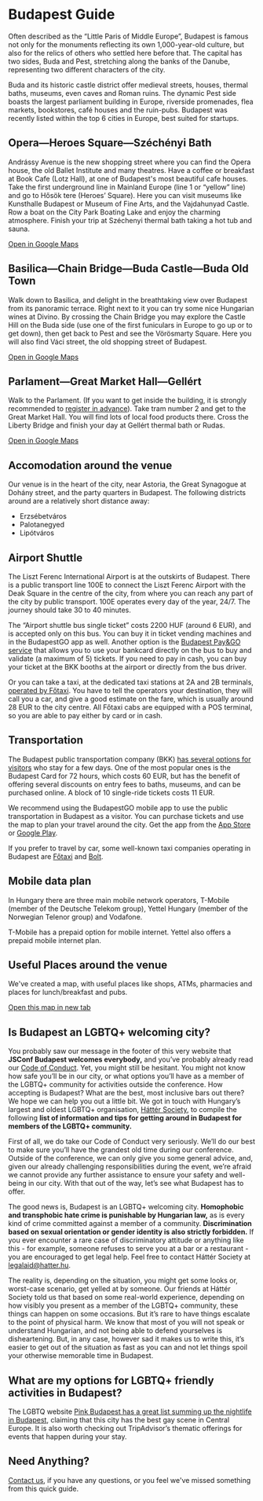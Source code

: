 

<Divider>
  <h1>Budapest Guide</h1>
</Divider>

Often described as the “Little Paris of Middle Europe”, Budapest is famous not only for the monuments reflecting its own 1,000-year-old culture, but also for the relics of others who settled here before that. The capital has two sides, Buda and Pest, stretching along the banks of the Danube, representing two different characters of the city.

<WideImage src={richardImg} alt="Photo by Richard Bohus on Unsplash" priority />

Buda and its historic castle district offer medieval streets, houses, thermal baths, museums, even caves and Roman ruins. The dynamic Pest side boasts the largest parliament building in Europe, riverside promenades, flea markets, bookstores, café houses and the ruin-pubs. Budapest was recently listed within the top 6 cities in Europe, best suited for startups.

<WideImage src={adamImg} alt="Photo by Adam Sun on Unsplash" />

## Opera—Heroes Square—Széchényi Bath

Andrássy Avenue is the new shopping street where you can find the Opera house, the old Ballet Institute and many theatres. Have a coffee or breakfast at Book Cafe (Lotz Hall), at one of Budapest's most beautiful cafe houses. Take the first underground line in Mainland Europe (line 1 or “yellow” line) and go to Hősök tere (Heroes’ Square). Here you can visit museums like Kunsthalle Budapest or Museum of Fine Arts, and the Vajdahunyad Castle. Row a boat on the City Park Boating Lake and enjoy the charming atmosphere. Finish your trip at Széchenyi thermal bath taking a hot tub and sauna.

[Open in Google Maps](https://www.google.hu/maps/dir/Opera,+Budapest,+Andr%C3%A1ssy+%C3%BAt/Heroes%E2%80%99+Square,+Budapest,+H%C5%91s%C3%B6k+tere/Sz%C3%A9chenyi+f%C3%BCrd%C5%91,+Budapest/@47.5096194,19.0704987,14z/data=!4m20!4m19!1m5!1m1!1s0x4741dc6b8d9944fd:0x21335121e0a48bce!2m2!1d19.0583076!2d47.5027169!1m5!1m1!1s0x4741db87f9f12169:0x34417cbcba48293f!2m2!1d19.0778626!2d47.5149429!1m5!1m1!1s0x4741db86480c3521:0x7225c9dd7e916868!2m2!1d19.08098!2d47.517498!3e2)

<WideImage src={yannyImg} alt="Photo by Yanny Mishchuk on Unsplash" />

## Basilica—Chain Bridge—Buda Castle—Buda Old Town

Walk down to Basilica, and delight in the breathtaking view over Budapest from its panoramic terrace. Right next to it you can try some nice Hungarian wines at Divino. By crossing the Chain Bridge you may explore the Castle Hill on the Buda side (use one of the first funiculars in Europe to go up or to get down), then get back to Pest and see the Vörösmarty Square. Here you will also find Váci street, the old shopping street of Budapest.

[Open in Google Maps](https://www.google.hu/maps/dir/Szent+Istv%C3%A1n+t%C3%A9r,+Budapest,+1051/Zr%C3%ADnyi+St,+Budapest,+1051/L%C3%A1nch%C3%ADd,+Budapest,+Sz%C3%A9chenyi+L%C3%A1nch%C3%ADd/Buda+Castle,+Budapest,+Szent+Gy%C3%B6rgy+t%C3%A9r/V%C3%A1rkert+Baz%C3%A1r,+Budapest,+Ybl+Mikl%C3%B3s+t%C3%A9r/Budapest,+Ferenciek+tere/V%C3%B6r%C3%B6smarty+t%C3%A9r,+Budapest/@47.4956328,19.045327,15z/data=!4m44!4m43!1m5!1m1!1s0x4741dc6ad08eae29:0xc58a7ad0c431a5dc!2m2!1d19.0531068!2d47.5008984!1m5!1m1!1s0x4741dc156c3683b3:0x85bd8955ab6d564e!2m2!1d19.0500187!2d47.5004218!1m5!1m1!1s0x4741dc3fb79a1a29:0x1e40fed785d0c9a4!2m2!1d19.0436994!2d47.4989928!1m5!1m1!1s0x4741dc3cea360f0f:0x3dce3a5fa9012576!2m2!1d19.0395666!2d47.4962048!1m5!1m1!1s0x4741dc393c313d67:0x4f5610678e60e640!2m2!1d19.043083!2d47.494328!1m5!1m1!1s0x4741dc4405593897:0x8f39300010ac694e!2m2!1d19.0561664!2d47.4927828!1m5!1m1!1s0x4741dc4087fe2e01:0xfc8c5e05fa264db4!2m2!1d19.0501299!2d47.496652!3e2)

<WideImage src={ninaImg} alt="Photo by Nina Tabatadze on Unsplash" />

## Parlament—Great Market Hall—Gellért

Walk to the Parlament. (If you want to get inside the building, it is strongly recommended to [register in advance](https://www.parlament.hu/web/visitors/purchasing-tickets)). Take tram number 2 and get to the Great Market Hall. You will find lots of local food products there. Cross the Liberty Bridge and finish your day at Gellért thermal bath or Rudas.

[Open in Google Maps](https://www.google.hu/maps/dir/Parlament,+Budapest,+Kossuth+Lajos+t%C3%A9r/Danubius+Hotel+Gell%C3%A9rt,+Budapest,+Szent+Gell%C3%A9rt+t%C3%A9r/@47.495214,19.035861,14z/data=!3m1!4b1!4m17!4m16!1m5!1m1!1s0x4741dc1046d4a33d:0x342122b8ff8f0f6e!2m2!1d19.045669!2d47.507121!1m5!1m1!1s0x4741dc4e63d4fbcb:0x7d8321bd8a82e1d9!2m2!1d19.0523078!2d47.4837663!2m2!4e2!5e3!3e3)

<WideImage src={krisztianImg} alt="Photo by Krisztian Tabori on Unsplash" />

## Accomodation around the venue

Our venue is in the heart of the city, near Astoria, the Great Synagogue at Dohány street, and the party quarters in Budapest. The following districts around are a relatively short distance away:

- Erzsébetváros
- Palotanegyed
- Lipótváros

## Airport Shuttle

The Liszt Ferenc International Airport is at the outskirts of Budapest. There is a public transport line 100E to connect the Liszt Ferenc Airport with the Deak Square in the centre of the city, from where you can reach any part of the city by public transport. 100E operates every day of the year, 24/7. The journey should take 30 to 40 minutes.

The “Airport shuttle bus single ticket” costs 2200 HUF (around 6 EUR), and is accepted only on this bus. You can buy it in ticket vending machines and in the BudapestGO app as well. Another option is the [Budapest Pay&GO service](https://bkk.hu/en/tickets-and-passes/pay-and-go/) that allows you to use your bankcard directly on the bus to buy and validate (a maximum of 5) tickets. If you need to pay in cash, you can buy your ticket at the BKK booths at the airport or directly from the bus driver.

Or you can take a taxi, at the dedicated taxi stations at 2A and 2B terminals, [operated by Főtaxi](https://www.bud.hu/en/passengers/transport/airport_transfer_and_other_services/taxi). You have to tell the operators your destination, they will call you a car, and give a good estimate on the fare, which is usually around 28 EUR to the city centre. All Főtaxi cabs are equipped with a POS terminal, so you are able to pay either by card or in cash.

<WideImage src={arvydasImg} alt="Photo by Arvydas Venckus on Unsplash" />

## Transportation

The Budapest public transportation company (BKK) [has several options for visitors](https://bkk.hu/en/tickets-and-passes/prices/travelcards-valid-for-one-or-more-days/) who stay for a few days. One of the most popular ones is the Budapest Card for 72 hours, which costs 60 EUR, but has the benefit of offering several discounts on entry fees to baths, museums, and can be purchased online. A block of 10 single-ride tickets costs 11 EUR.

We recommend using the BudapestGO mobile app to use the public transportation in Budapest as a visitor. You can purchase tickets and use the map to plan your travel around the city. Get the app from the [App Store](https://apps.apple.com/hu/app/bkk-fut%C3%A1r/id916193835?l=hu) or [Google Play](https://play.google.com/store/apps/details?id=hu.webvalto.bkkfutar&showAllReviews=true).

If you prefer to travel by car, some well-known taxi companies operating in Budapest are [Főtaxi](https://fotaxi.hu/en/) and [Bolt](https://bolt.eu/).

<WideImage
  src={cityparkImg}
  alt="Budapest City Park with detail of the House of Music Hungary building, with City Park Air Balloon in the background"
/>

## Mobile data plan

In Hungary there are three main mobile network operators, T-Mobile (member of the Deutsche Telekom group), Yettel Hungary (member of the Norwegian Telenor group) and Vodafone.

T-Mobile has a prepaid option for mobile internet. Yettel also offers a prepaid mobile internet plan.

## Useful Places around the venue

We've created a map, with useful places like shops, ATMs, pharmacies and places for lunch/breakfast and pubs.

[Open this map in new tab](https://www.google.com/maps/d/u/2/viewer?mid=1WrFxQJiQlpO_6_kqIP4zo3wkRQu-d5CU&ll=47.49891246055599%2C19.060088399999927&z=14)

## Is Budapest an LGBTQ+ welcoming city?

You probably saw our message in the footer of this very website that **JSConf Budapest welcomes everybody,** and you’ve probably already read our [Code of Conduct](https://jsconfbp.com/code-of-conduct). Yet, you might still be hesitant. You might not know how safe you’ll be in our city, or what options you’ll have as a member of the LGBTQ+ community for activities outside the conference. How accepting is Budapest? What are the best, most inclusive bars out there? We hope we can help you out a little bit. We got in touch with Hungary’s largest and oldest LGBTQ+ organisation, [Háttér Society](http://en.hatter.hu/), to compile the following **list of information and tips for getting around in Budapest for members of the LGBTQ+ community.**

First of all, we do take our Code of Conduct very seriously. We’ll do our best to make sure you’ll have the grandest old time during our conference. Outside of the conference, we can only give you some general advice, and, given our already challenging responsibilities during the event, we’re afraid we cannot provide any further assistance to ensure your safety and well-being in our city. With that out of the way, let’s see what Budapest has to offer.

The good news is, Budapest is an LGBTQ+ welcoming city. **Homophobic and transphobic hate crime is punishable by Hungarian law,** as is every kind of crime committed against a member of a community. **Discrimination based on sexual orientation or gender identity is also strictly forbidden.** If you ever encounter a rare case of discriminatory attitude or anything like this - for example, someone refuses to serve you at a bar or a restaurant - you are encouraged to get legal help. Feel free to contact Háttér Society at legalaid@hatter.hu.

The reality is, depending on the situation, you might get some looks or, worst-case scenario, get yelled at by someone. Our friends at Háttér Society told us that based on some real-world experience, depending on how visibly you present as a member of the LGBTQ+ community, these things can happen on some occasions. But it’s rare to have things escalate to the point of physical harm. We know that most of you will not speak or understand Hungarian, and not being able to defend yourselves is disheartening. But, in any case, however sad it makes us to write this, it’s easier to get out of the situation as fast as you can and not let things spoil your otherwise memorable time in Budapest.

## What are my options for LGBTQ+ friendly activities in Budapest?

The LGBTQ website [Pink Budapest has a great list summing up the nightlife in Budapest](https://pinkbudapest.com), claiming that this city has the best gay scene in Central Europe. It is also worth checking out TripAdvisor’s thematic offerings for events that happen during your stay.

## Need Anything?

[Contact us](mailto:team@jsconfbp.com), if you have any questions, or you feel we've missed something from this quick guide.
